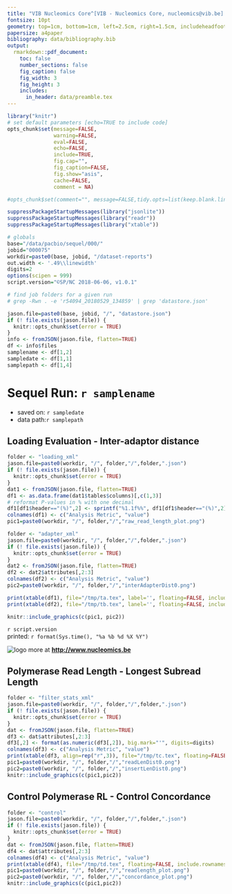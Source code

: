 ```yaml
---
title: "VIB Nucleomics Core^[VIB - Nucleomics Core, nucleomics@vib.be] - SEQUEL RUN QC"
fontsize: 10pt
geometry: top=1cm, bottom=1cm, left=2.5cm, right=1.5cm, includeheadfoot=true
papersize: a4paper
bibliography: data/bibliography.bib
output:
  rmarkdown::pdf_document:
    toc: false
    number_sections: false
    fig_caption: false
    fig_width: 3
    fig_height: 3
    includes:  
      in_header: data/preamble.tex
---
```


```r
library("knitr")
# set default parameters [echo=TRUE to include code]
opts_chunk$set(message=FALSE, 
               warning=FALSE, 
               eval=FALSE,
               echo=FALSE,
               include=TRUE,
               fig.cap="",
               fig_caption=FALSE,
               fig.show="asis",
               cache=FALSE,
               comment = NA)

#opts_chunk$set(comment="", message=FALSE,tidy.opts=list(keep.blank.line=TRUE, width.cutoff=120),options(width=100), #cache=TRUE,fig.align='center',fig.height=6, fig.width=10,fig.path='figure/beamer-',fig.show='hold',size='footnotesize', cache=TRUE)

suppressPackageStartupMessages(library("jsonlite"))
suppressPackageStartupMessages(library("readr"))
suppressPackageStartupMessages(library("xtable"))

# globals
base="/data/pacbio/sequel/000/"
jobid="000075"
workdir=paste0(base, jobid, "/dataset-reports")
out.width <- '.49\\linewidth'
digits=2
options(scipen = 999)
script.version="©SP/NC 2018-06-06, v1.0.1"

# find job folders for a given run
# grep -Rwn . -e 'r54094_20180529_134859' | grep 'datastore.json'
```

```r
jason.file=paste0(base, jobid, "/", "datastore.json")
if (! file.exists(jason.file)) {
  knitr::opts_chunk$set(error = TRUE)
}
info <- fromJSON(jason.file, flatten=TRUE)
df <- info$files
samplename <- df[1,2]
sampledate <- df[1,1]
samplepath <- df[1,4]
```
# Sequel Run: `r samplename`

* saved on: `r sampledate`
* data path:`r samplepath`


## Loading Evaluation - Inter-adaptor distance

```r
folder <- "loading_xml"
jason.file=paste0(workdir, "/", folder,"/",folder,".json")
if (! file.exists(jason.file)) {
  knitr::opts_chunk$set(error = TRUE)
}
dat1 <- fromJSON(jason.file, flatten=TRUE)
df1 <- as.data.frame(dat1$tables$columns)[,c(1,3)]
# reformat P-values in % with one decimal
df1[df1$header=="(%)",2] <- sprintf("%1.1f%%", df1[df1$header=="(%)",2])
colnames(df1) <- c("Analysis Metric", "value")
pic1=paste0(workdir, "/", folder,"/","raw_read_length_plot.png")

folder <- "adapter_xml"
jason.file=paste0(workdir, "/", folder,"/",folder,".json")
if (! file.exists(jason.file)) {
  knitr::opts_chunk$set(error = TRUE)
}
dat2 <- fromJSON(jason.file, flatten=TRUE)
df2 <- dat2$attributes[,2:3]
colnames(df2) <- c("Analysis Metric", "value")
pic2=paste0(workdir, "/", folder,"/","interAdapterDist0.png")

print(xtable(df1), file="/tmp/ta.tex", label='', floating=FALSE, include.rownames=FALSE)
print(xtable(df2), file="/tmp/tb.tex", lanel='', floating=FALSE, include.rownames=FALSE)

knitr::include_graphics(c(pic1, pic2))
```

\begin{table}[ht]
\centering
\subfloat[]{\scalebox{0.9}{\input{/tmp/ta}}}\quad
\subfloat[]{\scalebox{0.9}{\input{/tmp/tb}}}
\end{table}

\vskip 0.75in

\footnotesize
`r script.version`  
printed: `r format(Sys.time(), "%a %b %d %X %Y")`
\normalsize

![logo](data/NC_logo.png) more at **<http://www.nucleomics.be>**

## Polymerase Read Length - Longest Subread Length

```r
folder <- "filter_stats_xml"
jason.file=paste0(workdir, "/", folder,"/",folder,".json")
if (! file.exists(jason.file)) {
  knitr::opts_chunk$set(error = TRUE)
}
dat <- fromJSON(jason.file, flatten=TRUE)
df3 <- dat$attributes[,2:3]
df3[,2] <- format(as.numeric(df3[,2]), big.mark="'", digits=digits)
colnames(df3) <- c("Analysis Metric", "value")
print(xtable(df3, align=rep("r",3)), file="/tmp/tc.tex", floating=FALSE, include.rownames=FALSE)
pic1=paste0(workdir, "/", folder,"/","readLenDist0.png")
pic2=paste0(workdir, "/", folder,"/","insertLenDist0.png")
knitr::include_graphics(c(pic1,pic2))
```

\begin{table}[ht]
\centering
\subfloat[]{\scalebox{0.9}{\input{/tmp/tc}}}
\end{table}

## Control Polymerase RL - Control Concordance

```r
folder <- "control"
jason.file=paste0(workdir, "/", folder,"/",folder,".json")
if (! file.exists(jason.file)) {
  knitr::opts_chunk$set(error = TRUE)
}
dat <- fromJSON(jason.file, flatten=TRUE)
df4 <- dat$attributes[,2:3]
colnames(df4) <- c("Analysis Metric", "value")
print(xtable(df4), file="/tmp/td.tex", floating=FALSE, include.rownames=FALSE)
pic1=paste0(workdir, "/", folder,"/","readlength_plot.png")
pic2=paste0(workdir, "/", folder,"/","concordance_plot.png")
knitr::include_graphics(c(pic1,pic2))
```

\begin{table}[ht]
\centering
\subfloat[]{\scalebox{0.9}{\input{/tmp/td}}}
\end{table}

